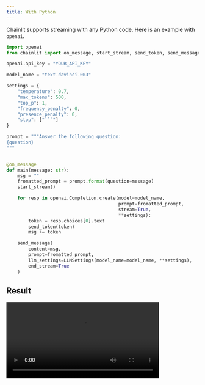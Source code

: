 ```yaml
---
title: With Python
---
```


Chainlit supports streaming with any Python code. Here is an example with `openai`.

```python
import openai
from chainlit import on_message, start_stream, send_token, send_message, LLMSettings

openai.api_key = "YOUR_API_KEY"

model_name = "text-davinci-003"

settings = {
    "temperature": 0.7,
    "max_tokens": 500,
    "top_p": 1,
    "frequency_penalty": 0,
    "presence_penalty": 0,
    "stop": ["```"]
}

prompt = """Answer the following question:
{question}
"""


@on_message
def main(message: str):
    msg = ""
    fromatted_prompt = prompt.format(question=message)
    start_stream()

    for resp in openai.Completion.create(model=model_name,
                                         prompt=fromatted_prompt,
                                         stream=True,
                                         **settings):
        token = resp.choices[0].text
        send_token(token)
        msg += token

    send_message(
        content=msg,
        prompt=fromatted_prompt,
        llm_settings=LLMSettings(model_name=model_name, **settings),
        end_stream=True
    )
```

## Result
<video controls height="200" src="https://chainlit-cloud.s3.eu-west-3.amazonaws.com/docs/python_streaming.mp4" />



